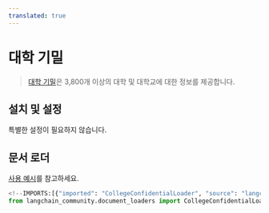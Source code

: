 ```yaml
---
translated: true
---
```


# 대학 기밀

>[대학 기밀](https://www.collegeconfidential.com/)은 3,800개 이상의 대학 및 대학교에 대한 정보를 제공합니다.

## 설치 및 설정

특별한 설정이 필요하지 않습니다.

## 문서 로더

[사용 예시](/docs/integrations/document_loaders/college_confidential)를 참고하세요.

```python
<!--IMPORTS:[{"imported": "CollegeConfidentialLoader", "source": "langchain_community.document_loaders", "docs": "https://api.python.langchain.com/en/latest/document_loaders/langchain_community.document_loaders.college_confidential.CollegeConfidentialLoader.html", "title": "College Confidential"}]-->
from langchain_community.document_loaders import CollegeConfidentialLoader
```
